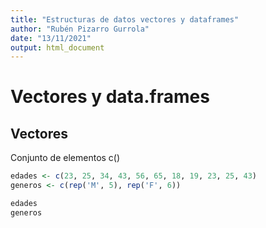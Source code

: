 ---
title: "Estructuras de datos vectores y dataframes"
author: "Rubén Pizarro Gurrola"
date: "13/11/2021"
output: html_document
---

# Vectores y data.frames

## Vectores

Conjunto de elementos c()

```{r}
edades <- c(23, 25, 34, 43, 56, 65, 18, 19, 23, 25, 43)
generos <- c(rep('M', 5), rep('F', 6))

edades
generos
```

